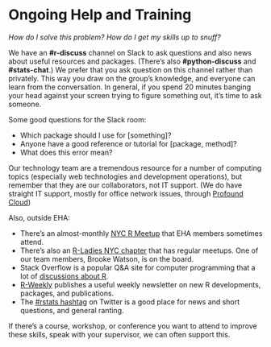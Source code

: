 # Ongoing Help and Training {#help}

*How do I solve this problem? How do I get my skills up to snuff?*

We have an **\#r-discuss** channel on Slack to ask questions and also
news about useful resources and packages. (There's also
**\#python-discuss** and **\#stats-chat**.) We prefer that you ask
question on this channel rather than privately. This way you draw on the
group's knowledge, and everyone can learn from the conversation. In general, if
you spend 20 minutes banging your head against your screen trying to
figure something out, it's time to ask someone.

Some good questions for the Slack room:

-   Which package should I use for [something]?
-   Anyone have a good reference or tutorial for [package, method]?
-   What does this error mean?

Our technology team are a tremendous resource for a number of computing
topics (especially web technologies and development operations), but
remember that they are our collaborators, not IT support. (We do have
straight IT support, mostly for office network issues, through [Profound
Cloud](https://support.profoundcloud.com/home))

Also, outside EHA:

-   There's an almost-monthly [NYC R Meetup](https://www.meetup.com/nyhackr/) that EHA members sometimes attend.
-   There's also an [R-Ladies NYC chapter](http://www.rladiesnyc.org/) that has
    regular meetups.  One of our team members, Brooke Watson, is on the board.
-   Stack Overflow is a popular Q&A site for computer programming that a
    lot of [discussions about
    R](https://stackoverflow.com/questions/tagged/r?sort=newest&pagesize=50).
-   [R-Weekly](https://rweekly.org/) publishes a useful weekly newsletter on new
    R developments, packages, and publications.
-   The [\#rstats hashtag](https://twitter.com/hashtag/rstats) on
    Twitter is a good place for news and short questions, and general ranting.

If there's a course, workshop, or conference you want to attend to
improve these skills, speak with your supervisor, we can often support
this.
